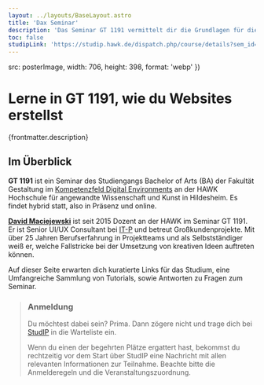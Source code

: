 ```yaml
---
layout: ../layouts/BaseLayout.astro
title: 'Dax Seminar'
description: 'Das Seminar GT 1191 vermittelt dir die Grundlagen für die Erstellung von responsiven Websites mit kurzen Ladezeiten und gutem UI/UX.'
toc: false
studipLink: 'https://studip.hawk.de/dispatch.php/course/details?sem_id=fc760068e7bca04db0eb188955db45f1'
---
```



  src: posterImage,
  width: 706,
  height: 398,
  format: 'webp'
})

# Lerne in GT&#160;1191, wie du Websites erstellst

<Lead>{frontmatter.description}</Lead>

<Figure caption='Worum es in diesem Seminar geht, erfährst du in diesem Video.'>
  <YouTube
    id='https://youtu.be/ioEGZMuh4BE'
    params='rel=0'
    poster={youtubePoster.src}
  />
</Figure>

## Im Überblick

**GT 1191** ist ein Seminar des Studiengangs Bachelor of Arts (BA) der Fakultät Gestaltung im [Kompetenzfeld Digital Environments](https://www.hawk.de/de/studium/studiengaenge/ba-gestaltung-hildesheim/kompetenzfelder/digital-environments) an der HAWK Hochschule für angewandte Wissenschaft und Kunst in Hildesheim. Es findet hybrid statt, also in Präsenz und online.

**[David Maciejewski](https://www.hawk.de/de/hochschule/organisation-und-personen/personenverzeichnis/david-maciejewski)** ist seit 2015 Dozent an der HAWK im Seminar GT 1191. Er ist Senior UI/UX Consultant bei [IT-P](https://it-p.de/) und betreut Großkundenprojekte. Mit über 25 Jahren Berufserfahrung in Projektteams und als Selbstständiger weiß er, welche Fallstricke bei der Umsetzung von kreativen Ideen auftreten können.

Auf dieser Seite erwarten dich kuratierte Links für das Studium, eine Umfangreiche Sammlung von Tutorials, sowie Antworten zu Fragen zum Seminar.

> ### Anmeldung
>
> Du möchtest dabei sein? Prima. Dann zögere nicht und trage dich bei <a href={frontmatter.studipLink} target="_blank" rel="noopener">StudIP</a> in die Warteliste ein.
>
> Wenn du einen der begehrten Plätze ergattert hast, bekommst du rechtzeitig vor dem Start über StudIP eine Nachricht mit allen relevanten Informationen zur Teilnahme. Beachte bitte die Anmelderegeln und die Veranstaltungszuordnung.
